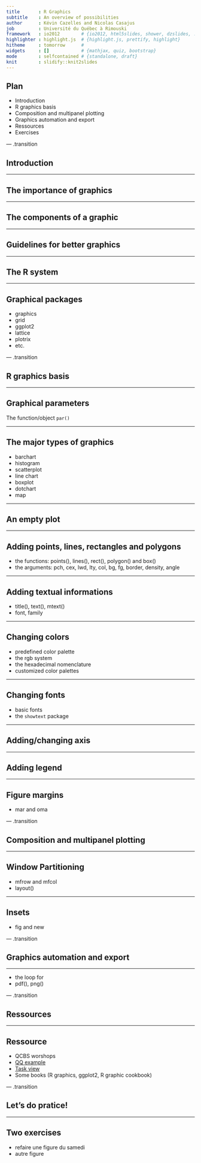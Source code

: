 ```yaml
---
title       : R Graphics
subtitle    : An overview of possibilities
author      : Kévin Cazelles and Nicolas Casajus
job         : Université du Québec à Rimouski
framework   : io2012        # {io2012, html5slides, shower, dzslides, ...}
highlighter : highlight.js  # {highlight.js, prettify, highlight}
hitheme     : tomorrow      #
widgets     : []            # {mathjax, quiz, bootstrap}
mode        : selfcontained # {standalone, draft}
knit        : slidify::knit2slides
---
```


<!--
# Custom the slidify.css

library(slidify)
setwd('~/MEGA/QCBSgraphR/lecture')
slidify('index.rmd')

-->

## Plan

- Introduction
- R graphics basis
- Composition and multipanel plotting
- Graphics automation and export
- Ressources
- Exercises

--- .transition

## Introduction

---

## The importance of graphics

---

## The components of a graphic

---

## Guidelines for better graphics

---

## The R system

---

## Graphical packages

- graphics
- grid
- ggplot2
- lattice
- plotrix
- etc.

--- .transition

## R graphics basis

---

## Graphical parameters

The function/object `par()`

---

## The major types of graphics

- barchart
- histogram
- scatterplot
- line chart
- boxplot
- dotchart
- map

---

## An empty plot

---

## Adding points, lines, rectangles and polygons

- the functions: points(), lines(), rect(), polygon() and box()
- the arguments: pch, cex, lwd, lty, col, bg, fg, border, density, angle

---

## Adding textual informations

- title(), text(), mtext()
- font, family

---

## Changing colors

- predefined color palette
- the rgb system
- the hexadecimal nomenclature
- customized color palettes

---

## Changing fonts

- basic fonts
- the `showtext` package

---

## Adding/changing axis

---

## Adding legend

---

## Figure margins

- mar and oma

--- .transition

## Composition and multipanel plotting

---

## Window Partitioning

- mfrow and mfcol
- layout()

---

## Insets

- fig and new

--- .transition

## Graphics automation and export

---

- the loop for
- pdf(), png()

--- .transition

## Ressources

---

## Ressource

- QCBS worshops
- [QQ example](http://kevincazelles)
- [Task view](https://cran.r-project.org/web/views/Graphics.html)
- Some books (R graphics, ggplot2, R graphic cookbook)

--- .transition

## Let's do pratice!

---

## Two exercises

- refaire une figure du samedi
- autre figure
